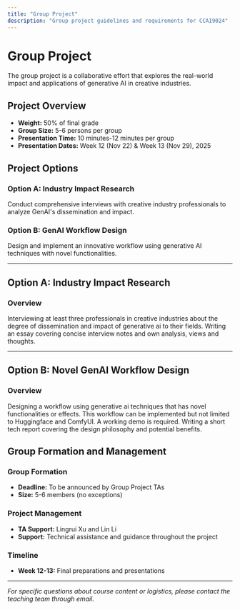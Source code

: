 ```yaml
---
title: "Group Project"
description: "Group project guidelines and requirements for CCAI9024"
---
```


# Group Project

The group project is a collaborative effort that explores the real-world impact and applications of generative AI in creative industries.

## Project Overview

- **Weight:** 50% of final grade
- **Group Size:** 5-6 persons per group
- **Presentation Time:** 10 minutes-12 minutes per group
- **Presentation Dates:** Week 12 (Nov 22) & Week 13 (Nov 29), 2025

## Project Options

### Option A: Industry Impact Research
Conduct comprehensive interviews with creative industry professionals to analyze GenAI's dissemination and impact.

### Option B: GenAI Workflow Design
Design and implement an innovative workflow using generative AI techniques with novel functionalities.

---

## Option A: Industry Impact Research

### Overview
Interviewing at least three professionals in creative industries about the degree of dissemination and impact of generative ai to their fields. Writing an essay covering concise interview notes and own analysis, views and thoughts. 

---

## Option B: Novel GenAI Workflow Design

### Overview
Designing a workflow using generative ai techniques that has novel functionalities or effects. This workflow can be implemented but not limited to Huggingface and ComfyUI. A working demo is required. Writing a short tech report covering the design philosophy and potential benefits. 

## Group Formation and Management

### Group Formation
- **Deadline:** To be announced by Group Project TAs
- **Size:** 5-6 members (no exceptions)

### Project Management
- **TA Support:** Lingrui Xu and Lin Li
- **Support:** Technical assistance and guidance throughout the project

### Timeline
- **Week 12-13:** Final preparations and presentations

---

*For specific questions about course content or logistics, please contact the teaching team through email.*
